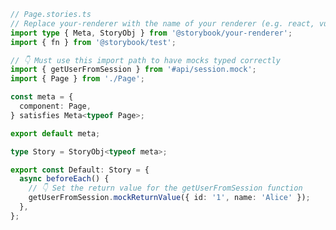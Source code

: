 ```ts
// Page.stories.ts
// Replace your-renderer with the name of your renderer (e.g. react, vue3)
import type { Meta, StoryObj } from '@storybook/your-renderer';
import { fn } from '@storybook/test';

// 👇 Must use this import path to have mocks typed correctly
import { getUserFromSession } from '#api/session.mock';
import { Page } from './Page';

const meta = {
  component: Page,
} satisfies Meta<typeof Page>;

export default meta;

type Story = StoryObj<typeof meta>;

export const Default: Story = {
  async beforeEach() {
    // 👇 Set the return value for the getUserFromSession function
    getUserFromSession.mockReturnValue({ id: '1', name: 'Alice' });
  },
};
```
